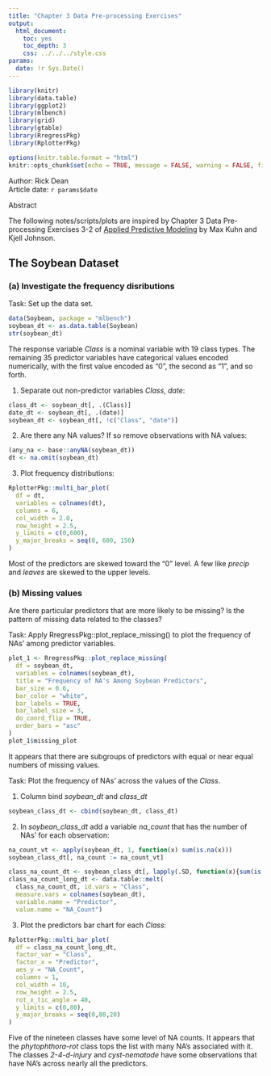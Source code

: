 ```yaml
---
title: "Chapter 3 Data Pre-processing Exercises"
output: 
  html_document:
    toc: yes
    toc_depth: 3
    css: ../../../style.css
params:
  date: !r Sys.Date()        
---
```


```r
library(knitr)
library(data.table)
library(ggplot2)
library(mlbench)
library(grid)
library(gtable)
library(RregressPkg)
library(RplotterPkg)
```

```r
options(knitr.table.format = "html")
knitr::opts_chunk$set(echo = TRUE, message = FALSE, warning = FALSE, fig.width = 12, fig.height = 8)
```

<div>Author: Rick Dean</div>
<div>Article date: `r params$date`</div>

<div class="abstract">
  <p class="abstract">Abstract</p>
The following notes/scripts/plots are inspired by Chapter 3 Data Pre-processing Exercises 3-2 of [Applied Predictive Modeling](http://appliedpredictivemodeling.com/) by Max Kuhn and Kjell Johnson.
</div>

## The Soybean Dataset

### (a) Investigate the frequency disributions
<div class="task">Task: Set up the data set. </div>

```r
data(Soybean, package = "mlbench")
soybean_dt <- as.data.table(Soybean)
str(soybean_dt)
```

The response variable *Class* is a nominal variable with 19 class types.  The remaining 35 predictor variables have categorical values encoded numerically, with the first value encoded as "0", the second as "1", and so forth.

1. Separate out non-predictor variables *Class*, *date*:
```r
class_dt <- soybean_dt[, .(Class)]
date_dt <- soybean_dt[, .(date)]
soybean_dt <- soybean_dt[, !c("Class", "date")]
```

2. Are there any NA values? If so remove observations with NA values:
```r
(any_na <- base::anyNA(soybean_dt))
dt <- na.omit(soybean_dt)
```

3. Plot frequency distributions:
```r
RplotterPkg::multi_bar_plot(
  df = dt,
  variables = colnames(dt),
  columns = 6,
  col_width = 2.0,
  row_height = 2.5,
  y_limits = c(0,600),
  y_major_breaks = seq(0, 600, 150)
)
```
Most of the predictors are skewed toward the "0" level. A few like *precip* and *leaves* are skewed to the upper levels.

### (b) Missing values

Are there particular predictors that are more likely to be missing? Is the pattern of missing data related to the classes?

<div class="task">Task: Apply RregressPkg::plot_replace_missing() to plot the frequency of NAs' among predictor variables.</div>  

```r
plot_1 <- RregressPkg::plot_replace_missing(
  df = soybean_dt,
  variables = colnames(soybean_dt),
  title = "Frequency of NA's Among Soybean Predictors",
  bar_size = 0.6,
  bar_color = "white",
  bar_labels = TRUE,
  bar_label_size = 3,
  do_coord_flip = TRUE,
  order_bars = "asc"
)
plot_1$missing_plot
```

It appears that there are subgroups of predictors with equal or near equal numbers of missing values.

<div class="task">Task: Plot the frequency of NAs' across the values of the *Class*.</div>  

1. Column bind *soybean_dt* and *class_dt*
```r
soybean_class_dt <- cbind(soybean_dt, class_dt)
```

2. In *soybean_class_dt* add a variable *na_count* that has the number of NAs' for each observation:
```r
na_count_vt <- apply(soybean_dt, 1, function(x) sum(is.na(x)))
soybean_class_dt[, na_count := na_count_vt]
```

```r
class_na_count_dt <- soybean_class_dt[, lapply(.SD, function(x){sum(is.na(x))}), by = Class]
class_na_count_long_dt <- data.table::melt(
  class_na_count_dt, id.vars = "Class", 
  measure.vars = colnames(soybean_dt),
  variable.name = "Predictor",
  value.name = "NA_Count")
```


3. Plot the predictors bar chart for each *Class*:
```r
RplotterPkg::multi_bar_plot(
  df = class_na_count_long_dt,
  factor_var = "Class",
  factor_x = "Predictor",
  aes_y = "NA_Count",
  columns = 1,
  col_width = 10,
  row_height = 2.5,
  rot_x_tic_angle = 40,
  y_limits = c(0,80),
  y_major_breaks = seq(0,80,20)
)
```

Five of the nineteen classes have some level of NA counts. It appears that the *phytophthora-rot* class tops the list with many NA's associated with it. The classes *2-4-d-injury* and *cyst-nematode* have some observations that have NA's across nearly all the predictors.
